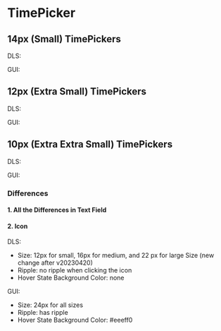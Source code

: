 <style>
  {`
    .flex {
      display: flex;
      align-items: center;
      gap: 16px;
      div {
        display: flex;
      }
    }
     .type {
      min-width: 40px;
    }
 `}
</style>



<Meta title="TimePicker Overview" />

# TimePicker

## 14px (Small) TimePickers

<Canvas>
  <div>
    <div className="flex">
      <p className="type">DLS:</p>
      <Story of={TimePickerStories.Large} />
      <Story of={TimePickerStories.LargeFilled} />
      <Story of={TimePickerStories.LargeDisabled} />
      <Story of={TimePickerStories.LargeDisabledFilled} />
    </div>
    <div className="flex">
      <p className="type">GUI:</p>
      <Story of={TimePickerGUIStories.Large} />
      <Story of={TimePickerGUIStories.LargeFilled} />
      <Story of={TimePickerGUIStories.LargeDisabled} />
      <Story of={TimePickerGUIStories.LargeDisabledFilled} />
    </div>
  </div>
</Canvas>

## 12px (Extra Small) TimePickers

<Canvas>
  <div>
    <div className="flex">
      <p className="type">DLS:</p>
      <Story of={TimePickerStories.Medium} />
      <Story of={TimePickerStories.MediumFilled} />
      <Story of={TimePickerStories.MediumDisabled} />
      <Story of={TimePickerStories.MediumDisabledFilled} />
    </div>
    <div className="flex">
      <p className="type">GUI:</p>
      <Story of={TimePickerGUIStories.Medium} />
      <Story of={TimePickerGUIStories.MediumFilled} />
      <Story of={TimePickerGUIStories.MediumDisabled} />
      <Story of={TimePickerGUIStories.MediumDisabledFilled} />
    </div>
  </div>
</Canvas>

## 10px (Extra Extra Small) TimePickers

<Canvas>
  <div>
    <div className="flex">
      <p className="type">DLS:</p>
      <Story of={TimePickerStories.Small} />
      <Story of={TimePickerStories.SmallFilled} />
      <Story of={TimePickerStories.SmallDisabled} />
      <Story of={TimePickerStories.SmallDisabledFilled} />
    </div>
    <div className="flex">
      <p className="type">GUI:</p>
      <Story of={TimePickerGUIStories.Small} />
      <Story of={TimePickerGUIStories.SmallFilled} />
      <Story of={TimePickerGUIStories.SmallDisabled} />
      <Story of={TimePickerGUIStories.SmallDisabledFilled} />
    </div>
  </div>
</Canvas>

### Differences

#### 1. All the Differences in Text Field

#### 2. Icon

DLS:

- Size: 12px for small, 16px for medium, and 22 px for large Size (new change after v20230420)
- Ripple: no ripple when clicking the icon
- Hover State Background Color: none

GUI:

- Size: 24px for all sizes
- Ripple: has ripple
- Hover State Background Color: #eeeff0
